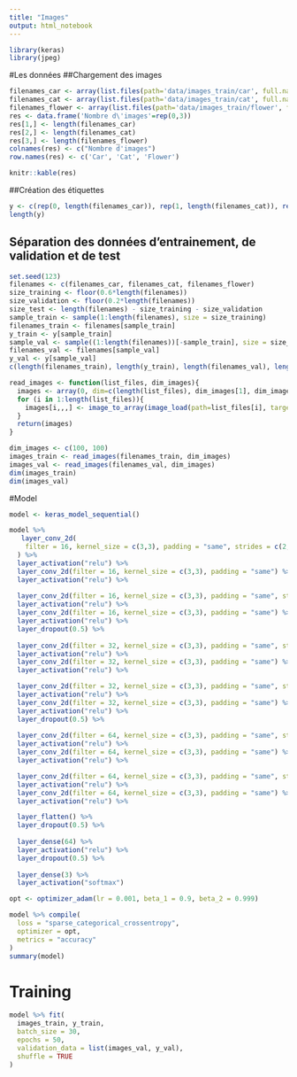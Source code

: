 ```yaml
---
title: "Images"
output: html_notebook
---
```


```r
library(keras)
library(jpeg)
```

#Les données
##Chargement des images
```r
filenames_car <- array(list.files(path='data/images_train/car', full.names = TRUE, pattern='*.jpg'))
filenames_cat <- array(list.files(path='data/images_train/cat', full.names = TRUE, pattern='*.jpg'))
filenames_flower <- array(list.files(path='data/images_train/flower', full.names = TRUE, pattern='*.jpg'))
res <- data.frame('Nombre d\'images'=rep(0,3))
res[1,] <- length(filenames_car)
res[2,] <- length(filenames_cat)
res[3,] <- length(filenames_flower)
colnames(res) <- c("Nombre d'images")
row.names(res) <- c('Car', 'Cat', 'Flower')
```
```r
knitr::kable(res)
```
##Création des étiquettes
```r
y <- c(rep(0, length(filenames_car)), rep(1, length(filenames_cat)), rep(2, length(filenames_flower)))
length(y)
```

## Séparation des données d'entrainement, de validation et de test

```r
set.seed(123)
filenames <- c(filenames_car, filenames_cat, filenames_flower)
size_training <- floor(0.6*length(filenames))
size_validation <- floor(0.2*length(filenames))
size_test <- length(filenames) - size_training - size_validation
sample_train <- sample(1:length(filenames), size = size_training)
filenames_train <- filenames[sample_train]
y_train <- y[sample_train]
sample_val <- sample((1:length(filenames))[-sample_train], size = size_validation)
filenames_val <- filenames[sample_val]
y_val <- y[sample_val]
c(length(filenames_train), length(y_train), length(filenames_val), length(y_val))
```

```r
read_images <- function(list_files, dim_images){
  images <- array(0, dim=c(length(list_files), dim_images[1], dim_images[2], 3))
  for (i in 1:length(list_files)){
    images[i,,,] <- image_to_array(image_load(path=list_files[i], target_size=dim_images))
  }
  return(images)
}
```

```r
dim_images <- c(100, 100)
images_train <- read_images(filenames_train, dim_images)
images_val <- read_images(filenames_val, dim_images)
dim(images_train)
dim(images_val)
```

#Model

```r
model <- keras_model_sequential()

model %>%
   layer_conv_2d(
    filter = 16, kernel_size = c(3,3), padding = "same", strides = c(2, 2), input_shape = c(dim_images[1], dim_images[2], 3)
  ) %>%
  layer_activation("relu") %>%
  layer_conv_2d(filter = 16, kernel_size = c(3,3), padding = "same") %>%
  layer_activation("relu") %>%
  
  layer_conv_2d(filter = 16, kernel_size = c(3,3), padding = "same", strides = c(2, 2)) %>%
  layer_activation("relu") %>%
  layer_conv_2d(filter = 16, kernel_size = c(3,3), padding = "same") %>%
  layer_activation("relu") %>%
  layer_dropout(0.5) %>%
  
  layer_conv_2d(filter = 32, kernel_size = c(3,3), padding = "same", strides = c(2, 2)) %>%
  layer_activation("relu") %>%
  layer_conv_2d(filter = 32, kernel_size = c(3,3), padding = "same") %>%
  layer_activation("relu") %>%

  layer_conv_2d(filter = 32, kernel_size = c(3,3), padding = "same", strides = c(2, 2)) %>%
  layer_activation("relu") %>%
  layer_conv_2d(filter = 32, kernel_size = c(3,3), padding = "same") %>%
  layer_activation("relu") %>%
  layer_dropout(0.5) %>%
  
  layer_conv_2d(filter = 64, kernel_size = c(3,3), padding = "same", strides = c(2, 2)) %>%
  layer_activation("relu") %>%
  layer_conv_2d(filter = 64, kernel_size = c(3,3), padding = "same") %>%
  layer_activation("relu") %>%

  layer_conv_2d(filter = 64, kernel_size = c(3,3), padding = "same", strides = c(2, 2)) %>%
  layer_activation("relu") %>%
  layer_conv_2d(filter = 64, kernel_size = c(3,3), padding = "same") %>%
  layer_activation("relu") %>%

  layer_flatten() %>%
  layer_dropout(0.5) %>%
  
  layer_dense(64) %>%
  layer_activation("relu") %>%
  layer_dropout(0.5) %>%
  
  layer_dense(3) %>%
  layer_activation("softmax")

opt <- optimizer_adam(lr = 0.001, beta_1 = 0.9, beta_2 = 0.999)

model %>% compile(
  loss = "sparse_categorical_crossentropy",
  optimizer = opt,
  metrics = "accuracy"
)
summary(model)
```

# Training
```r
model %>% fit(
  images_train, y_train,
  batch_size = 30,
  epochs = 50,
  validation_data = list(images_val, y_val),
  shuffle = TRUE
)
```

